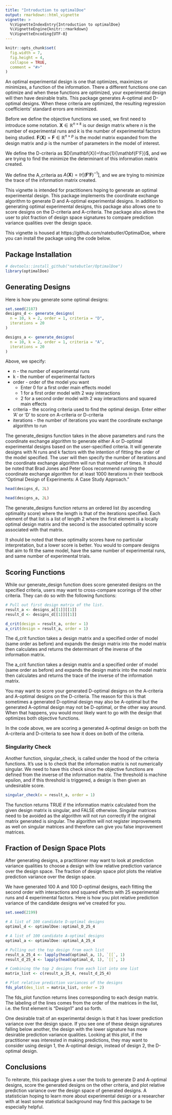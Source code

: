 ```yaml
---
title: "Introduction to optimalDoe"
output: rmarkdown::html_vignette
vignette: >
  %\VignetteIndexEntry{Introduction to optimalDoe}
  %\VignetteEngine{knitr::rmarkdown}
  %\VignetteEncoding{UTF-8}
---
```


```r
knitr::opts_chunk$set(
  fig.width = 7,
  fig.height = 4,
  collapse = TRUE,
  comment = "#>"
)
```

An optimal experimental design is one that optimizes, maximizes or minimizes, a function of the information. There a different functions one can optimize and when these functions are optimized, your experimental design will then have desirable traits. This package generates A-optimal and D-optimal designs. When these criteria are optimized, the resulting regression coefficients' standard errors are minimized. 

Before we define the objective functions we used, we first need to introduce some notation. $\mathbf{X}\in\mathbb{R}^{n\times k}$ is our design matrix where $n$ is the number of experimental runs and $k$ is the number of experimental factors being studied. $\mathbf{F}(\mathbf{X})=\mathbf{F}\in\mathbb{R}^{n\times p}$ is the model matrix expanded from the design matrix and $p$ is the number of parameters in the model of interest. 

We define the D-criteria as $D(\mathbf{X})=\frac{1}{\mathbf{F'F}}$, and we are trying to find the minimize the determinant of this information matrix created.

We define the A_criteria as $A(\mathbf{X})=tr[(\mathbf{F'F})^{-1}]$, and we are trying to minimize the trace of the information matrix created.

This vignette is intended for practitioners hoping to generate an optimal experimental design. This package implements the coordinate exchange algorithm to generate D and A-optimal experimental designs. In addition to generating optimal experimental designs, this package also allows one to score designs on the D-criteria and A-criteria. The package also allows the user to plot fraction of design space signatures to compare prediction variance qualities over the design space. 

This vignette is housed at https://github.com/natebutler/OptimalDoe, where you can install the package using the code below.

## Package Installation
```r
# devtools::install_github("natebutler/OptimalDoe")
library(optimalDoe)
```
## Generating Designs
Here is how you generate some optimal designs:
```r
set.seed(2187)
designs_d <- generate_designs(
  n = 10, k = 2, order = 1, criteria = "D",
  iterations = 20
)

designs_a <- generate_designs(
  n = 10, k = 2, order = 1, criteria = "A",
  iterations = 20
)
```
Above, we specify: 

* n - the number of experimental runs 
* k - the number of experimental factors  
* order - order of the model you want 
  + Enter 0 for a first order main effects model 
  + 1 for a first order model with 2 way interactions 
  + 2 for a second order model with 2 way interactions and squared main effects 
* criteria - the scoring criteria used to find the optimal design. Enter 
either 'A' or 'D' to score on A-criteria or D-criteria 
* iterations - the number of iterations you want the coordinate exchange algorithm to run 

The generate_designs function takes in the above parameters and runs the coordinate exchange algorithm to generate either A or D-optimal experimental designs based on the user-specified criteria. It will generate designs with N runs and k factors with the intention of fitting the order of the model specified. The user will then specify the number of iterations and the coordinate exchange algorithm will run that number of times. It should be noted that Brad Jones and Peter Goos recommend running the coordinate exchange algorithm for at least 1000 iterations in their textbook "Optimal Design of Experiments: A Case Study Approach." 

```r
head(designs_d, 2L)

head(designs_a, 2L)
```
The generate_designs function returns an ordered list (by ascending optimality score) where the length is that of the iterations specified. Each element of that list is a list of length 2 where the first element is a locally optimal design matrix and the second is the associated optimality score associated with that matrix. 

It should be noted that these optimality scores have no particular interpretation, but a lower score is better. You would to compare designs that aim to fit the same model, have the same number of experimental runs, and same number of experimental trials. 


## Scoring Functions
While our generate_design function does score generated designs on the specified criteria, users may want to cross-compare scorings of the other criteria. They can do so with the following functions:
```r
# Pull out first design matrix of the list.
result_a <- designs_a[[1]][[1]]
result_d <- designs_d[[1]][[1]]

d_crit(design = result_a, order = 1)
a_crit(design = result_a, order = 1)
```
The d_crit function takes a design matrix and a specified order of model (same order as before) and expands the design matrix into the model matrix then calculates and returns the determinant of the inverse of the information matrix. 

The a_crit function takes a design matrix and a specified order of model (same order as before) and expands the design matrix into the model matrix then calculates and returns the trace of the inverse of the information matrix. 

You may want to score your generated D-optimal designs on the A-criteria and A-optimal designs on the D-criteria. The reason for this is that sometimes a generated D-optimal design may also be A-optimal but the generated A-optimal design may not be D-optimal, or the other way around. When that happens, you would most likely want to go with the design that optimizes both objective functions. 

In the code above, we are scoring a generated A-optimal design on both the A-criteria and D-criteria to see how it does on both of the criteria. 

### Singularity Check
Another function, singular_check, is called under the hood of the criteria functions. It's use is to check that the information matrix is not numerically singular. We need to have this check since the objective functions are defined from the inverse of the information matrix. The threshold is machine epsilon, and if this threshold is triggered, a design is then given an undesirable score. 
```r
singular_check(x = result_a, order = 1)
```
The function returns TRUE if the information matrix calculated from the given design matrix is singular, and FALSE otherwise. Singular matrices need to be avoided as the algorithm will not run correctly if the original matrix generated is singular. The algorithm will not register improvements as well on singular matrices and therefore can give you false improvement matrices. 

## Fraction of Design Space Plots
After generating designs, a practitioner may want to look at prediction variance qualities to choose a design with low relative prediction variance over the design space. The fraction of design space plot plots the relative prediction variance over the design space. 

We have generated 100 A and 100 D-optimal designs, each fitting the second order with interactions and squared effects with 25 experimental runs and 4 experimental factors. Here is how you plot relative prediction variance of the candidate designs we've created for you.
```r
set.seed(2199)

# A list of 100 candidate D-optimal designs
optimal_d <- optimalDoe::optimal_D_25_4

# A list of 100 candidate A-optimal designs
optimal_a <- optimalDoe::optimal_A_25_4

# Pulling out the top design from each list
result_a_25_4 <- lapply(head(optimal_a, 1), `[[`, 1)
result_d_25_4 <- lapply(head(optimal_d, 1), `[[`, 1)

# Combining the top 2 designs from each list into one list
matrix_list <- c(result_a_25_4, result_d_25_4)

# Plot relative prediction variances of the designs
fds_plot(des_list = matrix_list, order = 2)
```


The fds_plot function returns lines corresponding to each design matrix. The labeling of the lines comes from the order of the matrices in the list, i.e. the first element is "Design1" and so forth. 

One desirable trait of an experimental design is that it has lower prediction variance over the design space. If you see one of these design signatures falling below another, the design with the lower signature has more desirable prediction variance qualities. Looking at this plot, if the practitioner was interested in making predictions, they may want to consider using design 1, the A-optimal design, instead of design 2, the D-optimal design. 

## Conclusions 

To reiterate, this package gives a user the tools to generate D and A-optimal designs, score the generated designs on the other criteria, and plot relative prediction variance over the design space of generated designs. A statistician hoping to learn more about experimental design or a researcher with at least some statistical background may find this package to be especially helpful.


